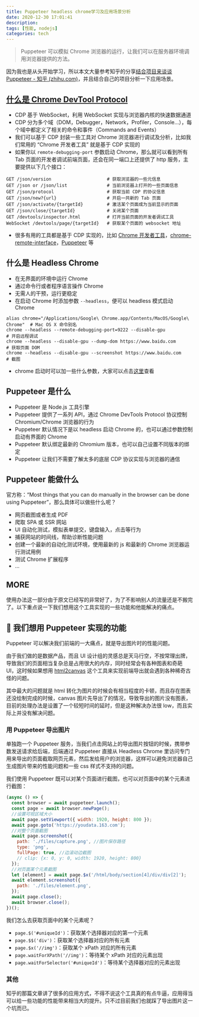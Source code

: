 ```yaml
---
title: Puppeteer headless chrome学习及应用场景分析
date: 2020-12-30 17:01:41
description:
tags: [性能, nodejs]
categories: tech
---
```


> Puppeteer 可以模拟 Chrome 浏览器的运行，让我们可以在服务器环境调用浏览器提供的方法。

因为我也是从头开始学习，所以本文大量参考知乎的分享[结合项目来谈谈 Puppeteer - 知乎 (zhihu.com)](https://zhuanlan.zhihu.com/p/76237595)，并且结合自己的项目分析一下应用场景。

## [什么是 Chrome DevTool Protocol](https://chromedevtools.github.io/devtools-protocol/)

- CDP 基于 WebSocket，利用 WebSocket 实现与浏览器内核的快速数据通道
- CDP 分为多个域（DOM，Debugger，Network，Profiler，Console...），每个域中都定义了相关的命令和事件（Commands and Events）
- 我们可以基于 CDP 封装一些工具对 Chrome 浏览器进行调试及分析，比如我们常用的 “Chrome 开发者工具” 就是基于 CDP 实现的
- 如果你以 `remote-debugging-port` 参数启动 Chrome，那么就可以看到所有 Tab 页面的开发者调试前端页面，还会在同一端口上还提供了 http 服务，主要提供以下几个接口：

```shell
GET /json/version                     # 获取浏览器的一些元信息
GET /json or /json/list               # 当前浏览器上打开的一些页面信息
GET /json/protocol                    # 获取当前 CDP 的协议信息
GET /json/new?{url}                   # 开启一共新的 Tab 页面
GET /json/activate/{targetId}         # 激活某个页面成为当前显示的页面
GET /json/close/{targetId}            # 关闭某个页面
GET /devtools/inspector.html          # 打开当前页面的开发者调试工具
WebSocket /devtools/page/{targetId}   # 获取某个页面的 websocket 地址
```

- 很多有用的工具都是基于 CDP 实现的，比如 [Chrome 开发者工具](https://developers.google.cn/web/tools/chrome-devtools/)，[chrome-remote-interface](https://github.com/cyrus-and/chrome-remote-interface)，[Puppeteer](https://github.com/GoogleChrome/puppeteer/) 等

## 什么是 Headless Chrome

- 在无界面的环境中运行 Chrome
- 通过命令行或者程序语言操作 Chrome
- 无需人的干预，运行更稳定
- 在启动 Chrome 时添加参数 `--headless`，便可以 headless 模式启动 Chrome

```shell
alias chrome="/Applications/Google\ Chrome.app/Contents/MacOS/Google\ Chrome"  # Mac OS X 命令别名
chrome --headless --remote-debugging-port=9222 --disable-gpu                   # 开启远程调试
chrome --headless --disable-gpu --dump-dom https://www.baidu.com               # 获取页面 DOM
chrome --headless --disable-gpu --screenshot https://www.baidu.com             # 截图
```

- chrome 启动时可以加一些什么参数，大家可以点击[这里](https://peter.sh/experiments/chromium-command-line-switches/)查看

## Puppeteer 是什么

- Puppeteer 是 Node.js 工具引擎
- Puppeteer 提供了一系列 API，通过 Chrome DevTools Protocol 协议控制 Chromium/Chrome 浏览器的行为
- Puppeteer 默认情况下是以 headless 启动 Chrome 的，也可以通过参数控制启动有界面的 Chrome
- Puppeteer 默认绑定最新的 Chromium 版本，也可以自己设置不同版本的绑定
- Puppeteer 让我们不需要了解太多的底层 CDP 协议实现与浏览器的通信

## Puppeteer 能做什么

官方称：“Most things that you can do manually in the browser can be done using Puppeteer”，那么具体可以做些什么呢？

- 网页截图或者生成 PDF
- 爬取 SPA 或 SSR 网站
- UI 自动化测试，模拟表单提交，键盘输入，点击等行为
- 捕获网站的时间线，帮助诊断性能问题
- 创建一个最新的自动化测试环境，使用最新的 js 和最新的 Chrome 浏览器运行测试用例
- 测试 Chrome 扩展程序
- ...

## MORE

使用办法这一部分由于原文已经写的非常好了，为了不影响别人的流量还是不搬完了。以下重点说一下我们想用这个工具实现的一些功能和他能解决的痛点。

## 👴 我们想用 Puppeteer 实现的功能

Puppeteer 可以解决我们前端的一大痛点，就是导出图片时的性能问题。

由于我们做的是数据产品，而且 UI 设计组的灵感总是天马行空，不按常理出牌，导致我们的页面相当复杂总是占用很大的内存，同时经常会有各种图表和奇葩 UI，这时候如果想用 [html2canvas](https://www.npmjs.com/package/html2canvas) 这个工具来实现前端导出就会遇到各种稀奇古怪的问题。

其中最大的问题就是 html 转化为图片的时候会有相当程度的卡顿，而且存在图表还没绘制完成的时候，canvas 图片先导出了的情况，导致导出的图片没有图表，目前的处理办法是设置了一个较短时间的延时，但是这种解决办法很 low，而且实际上并没有解决问题。

### 用 Puppeteer 导出图片

单独跑一个 Puppeteer 服务，当我们点击网站上的导出图片按钮的时候，携带参数发送请求给后端，后端通过 Puppeteer 直接从 Headless Chrome 里访问专门用来导出的页面截取网页元素，然后发给用户的浏览器，这样可以避免浏览器自己生成图片带来的性能问题和一些 css 样式不支持的问题。

我们使用 Puppeteer 既可以对某个页面进行截图，也可以对页面中的某个元素进行截图：

```js
(async () => {
  const browser = await puppeteer.launch();
  const page = await browser.newPage();
  //设置可视区域大小
  await page.setViewport({ width: 1920, height: 800 });
  await page.goto('https://youdata.163.com');
  //对整个页面截图
  await page.screenshot({
    path: './files/capture.png', //图片保存路径
    type: 'png',
    fullPage: true, //边滚动边截图
    // clip: {x: 0, y: 0, width: 1920, height: 800}
  });
  //对页面某个元素截图
  let [element] = await page.$x('/html/body/section[4]/div/div[2]');
  await element.screenshot({
    path: './files/element.png',
  });
  await page.close();
  await browser.close();
})();
```

我们怎么去获取页面中的某个元素呢？

- `page.$('#uniqueId')`：获取某个选择器对应的第一个元素
- `page.$$('div')`：获取某个选择器对应的所有元素
- `page.$x('//img')`：获取某个 xPath 对应的所有元素
- `page.waitForXPath('//img')`：等待某个 xPath 对应的元素出现
- `page.waitForSelector('#uniqueId')`：等待某个选择器对应的元素出现

### 其他

知乎的那篇文章讲了很多的应用方式，不得不说这个工具真的有点牛逼，应用得当可以给一些功能的性能带来相当大的提升。只不过目前我们也就踩了导出图片这一个坑而已。
